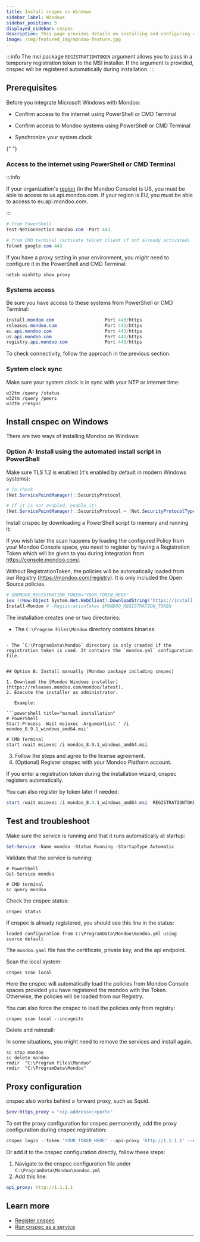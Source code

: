 ```yaml
---
title: Install cnspec on Windows
sidebar_label: Windows
sidebar_position: 5
displayed_sidebar: cnspec
description: This page provides details on installing and configuring cnspec on Windows.
image: /img/featured_img/mondoo-feature.jpg
---
```


:::info
The msi package `REGISTRATIONTOKEN` argument allows you to pass in a temporary registration token to the MSI installer. If the argument is provided, cnspec will be registered automatically during installation.
:::

## Prerequisites

Before you integrate Microsoft Windows with Mondoo:

- Confirm access to the internet using PowerShell or CMD Terminal

- Confirm access to Mondoo systems using PowerShell or CMD Terminal

- Synchronize your system clock


<Partial />{" "}

### Access to the internet using PowerShell or CMD Terminal

:::info

If your organization's [region](/platform/start/organize/regions/) (in the Mondoo Console) is US, you must be able to access to us.api.mondoo.com. If your region is EU, you must be able to access to eu.api.mondoo.com.

:::

```powershell title="Check internet connectivity"
# from PowerShell
Test-NetConnection mondoo.com -Port 443

# from CMD terminal (activate telnet client if not already activated)
Telnet google.com 443
```

If you have a proxy setting in your environment, you _might_ need to configure it in the PowerShell and CMD Terminal:

```
netsh winhttp show proxy
```

### Systems access

Be sure you have access to these systems from PowerShell or CMD Terminal:

```powershell title="Check the Internet connectivity"
install.mondoo.com                   Port 443/https
releases.mondoo.com                  Port 443/https
eu.api.mondoo.com         			 Port 443/https
us.api.mondoo.com         			 Port 443/https
registry.api.mondoo.com 			 Port 443/https
```

To check connectivity, follow the approach in the previous section.

### System clock sync

Make sure your system clock is in sync with your NTP or internet time:

```
w32tm /query /status
w32tm /query /peers
w32tm /resync
```

## Install cnspec on Windows

There are two ways of installing Mondoo on Windows:

### Option A: Install using the automated install script in PowerShell

Make sure TLS 1.2 is enabled (it's enabled by default in modern Windows systems):

```powershell title="TLS version"
# To check
[Net.ServicePointManager]::SecurityProtocol

# If it is not enabled, enable it:
[Net.ServicePointManager]::SecurityProtocol = [Net.SecurityProtocolType]::Tls12
```

Install cnspec by downloading a PowerShell script to memory and running it:

If you wish later the scan happens by loading the configured Policy from your Mondoo Console space, you need to register by having a Registration Token which will be given to you during Integration from https://console.mondoo.com/.

Without RegistrationToken, the policies will be automatically loaded from our Registry (https://mondoo.com/registry). It is only included the Open Source policies.

```powershell title="Automated installation script"
# $MONDOO_REGISTRATION_TOKEN="YOUR_TOKEN_HERE"
iex ((New-Object System.Net.WebClient).DownloadString('https://install.mondoo.com/ps1'))
Install-Mondoo # -RegistrationToken $MONDOO_REGISTRATION_TOKEN
```

The installation creates one or two directories:

- The `C:\Program Files\Mondoo` directory contains binaries.

````

- The `C:\ProgramData\Mondoo` directory is only created if the registration token is used. It contains the `mondoo.yml` configuration file.


## Option B: Install manually (Mondoo package including cnspec)

1. Download the [Mondoo Windows installer](https://releases.mondoo.com/mondoo/latest).
2. Execute the installer as administrator.

   Example:

```powershell title="manual installation"
# PowerShell
Start-Process -Wait msiexec -ArgumentList ' /i  mondoo_8.9.1_windows_amd64.msi'

# CMD Terminal
start /wait msiexec /i mondoo_8.9.1_windows_amd64.msi
````

3. Follow the steps and agree to the license agreement.
4. (Optional) Register cnspec with your Mondoo Platform account.

If you enter a registration token during the installation wizard, cnspec registers automatically.

You can also register by token later if needed:

```powershell title="CMD Terminal"
start /wait msiexec /i mondoo_8.9.1_windows_amd64.msi  REGISTRATIONTOKEN="XXXXXXXXXXXXXXXXX"
```

## Test and troubleshoot

Make sure the service is running and that it runs automatically at startup:

```powershell title="PowerShell"
Set-Service -Name mondoo -Status Running -StartupType Automatic
```

Validate that the service is running:

```
# PowerShell
Get-Service mondoo

# CMD terminal
sc query mondoo
```

Check the cnspec status:

```
cnspec status
```

If cnspec is already registered, you should see this line in the status:

```
loaded configuration from C:\ProgramData\Mondoo\mondoo.yml using source default
```

The `mondoo.yaml` file has the certificate, private key, and the api endpoint.

Scan the local system:

```
cnspec scan local
```

Here the cnspec will automatically load the policies from Mondoo Console spaces provided you have registered the mondoo with the Token. Otherwise, the policies will be loaded from our Registry.

You can also force the cnspec to load the policies only from registry:

```
cnspec scan local --incognito
```

Delete and reinstall:

In some situations, you might need to remove the services and install again.

```
sc stop mondoo
sc delete mondoo
rmdir  "C:\Program Files\Mondoo"
rmdir  "C:\ProgramData\Mondoo"
```

## Proxy configuration

cnspec also works behind a forward proxy, such as Squid.

```powershell title="Set https_proxy environment variable"
$env:https_proxy = "<ip-address>:<port>"
```

To set the proxy configuration for cnspec permanently, add the proxy configuration during cnspec registration:

```powershell title="Set Proxy via cnspec command"
cnspec login --token 'YOUR_TOKEN_HERE' --api-proxy 'http://1.1.1.1' --config 'C:\ProgramData\Mondoo\mondoo.yml'
```

Or add it to the cnspec configuration directly, follow these steps:

1. Navigate to the cnspec configuration file under `C:\ProgramData\Mondoo\mondoo.yml`
2. Add this line:

```yaml title="Set Proxy via cnspec configuration file"
api_proxy: http://1.1.1.1
```

## Learn more

- [Register cnspec](/cnspec/cnspec-adv-install/registration)
- [Run cnspec as a service](/cnspec/cnspec-adv-install/service)

---
